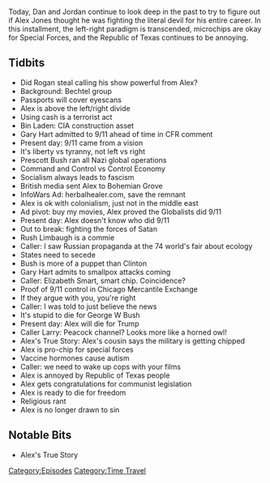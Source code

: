 {{Episode
    | title           = May 6, 2003
    | caption         = [https://knowledgefight.libsyn.com/552-may-6-2003 Listen to this episode on Libsyn]
    | episodeNumber   = 552
    | length          = 01:24:07
    | airDate         = April 26, 2021
    | coverageDate    = May 6, 2003
    | episodeType     = [[:Category:Time Travel|Time Travel]]
    | appearance      = [[Osama Bin Laden]], [[Gary Hart]], [[Prescott Bush]], [[Rush Limbaugh]]
    | oocDrop         = Yes, I'm a maniac
    | previousEpisode = [[551: April 20-21, 2021]]
    | nextEpisode     = [[553: April 26-27, 2021]]
}}

{{Stub}}

Today, Dan and Jordan continue to look deep in the past to try to figure out if Alex Jones thought he was fighting the literal devil for his entire career. In this installment, the left-right paradigm is transcended, microchips are okay for Special Forces, and the Republic of Texas continues to be annoying.

==Tidbits==

*Did Rogan steal calling his show powerful from Alex?
*Background: Bechtel group
*Passports will cover eyescans
*Alex is above the left/right divide
*Using cash is a terrorist act
*Bin Laden: CIA construction asset
*Gary Hart admitted to 9/11 ahead of time in CFR comment
*Present day: 9/11 came from a vision
*It's liberty vs tyranny, not left vs right
*Prescott Bush ran all Nazi global operations
*Command and Control vs Control Economy
*Socialism always leads to fascism
*British media sent Alex to Bohemian Grove
*InfoWars Ad: herbalhealer.com, save the remnant
*Alex is ok with colonialism, just not in the middle east
*Ad pivot: buy my movies, Alex proved the Globalists did 9/11
*Present day: Alex doesn't know who did 9/11
*Out to break: fighting the forces of Satan
*Rush Limbaugh is a commie
*Caller: I saw Russian propaganda at the 74 world's fair about ecology
*States need to secede
*Bush is more of a puppet than Clinton
*Gary Hart admits to smallpox attacks coming
*Caller: Elizabeth Smart, smart chip. Coincidence?
*Proof of 9/11 control in Chicago Mercantile Exchange
*If they argue with you, you're right
*Caller: I was told to just believe the news
*It's stupid to die for George W Bush
*Present day: Alex will die for Trump
*Caller Larry: Peacock channel? Looks more like a horned owl!
*Alex's True Story: Alex's cousin says the military is getting chipped
*Alex is pro-chip for special forces
*Vaccine hormones cause autism
*Caller: we need to wake up cops with your films
*Alex is annoyed by Republic of Texas people
*Alex gets congratulations for communist legislation
*Alex is ready to die for freedom
*Religious rant
*Alex is no longer drawn to sin

==Notable Bits==

*Alex's True Story

[[Category:Episodes]]
[[Category:Time Travel]]

